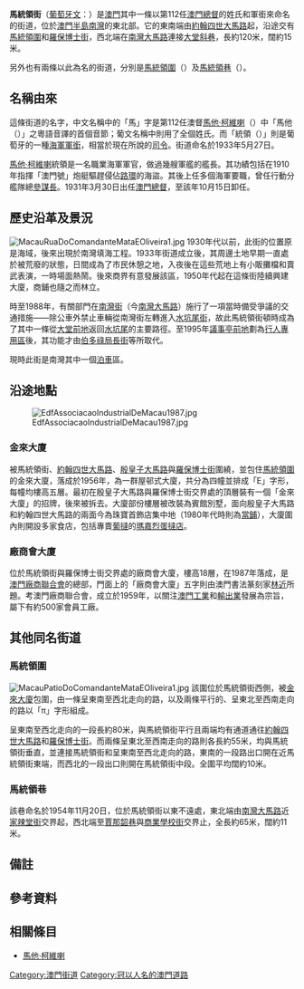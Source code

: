 {{Infobox Macau street
|streetname_zh=馬統領街
|streetname_pt=Rua do Comandante <br> Mata e Oliveira
|namedon_zh=1933年5月27日|namedon_pt=1933年5月27日
|parish1=[[大堂區|大堂區]]
|begin1=[[約翰四世大馬路|約翰四世大馬路]]
|junction1=[[馬統領圍|馬統領圍]]
|junction2=[[羅保博士街|羅保博士街]]
|end1=[[南灣大馬路|南灣大馬路]]
|end2=大堂斜巷
|length=120
|width=約15
|streetmap_t=Map RuaDoComandanteMataEOliveira zh-hant.svg
|streetmap_s=Map RuaDoComandanteMataEOliveira zh-hans.svg
|p1ND=22 |p1NM=11|p1NS=33.0
|p1ED=113|p1EM=32|p1ES=29.9
|p2ND=22 |p2NM=11|p2NS=29.9
|p2ED=113|p2EM=32|p2ES=34.4
}}

'''馬統領街'''（[[葡萄牙文|葡萄牙文]]：'''{{lang|pt|Rua do Comandante Mata e Oliveira}}'''）是[[澳門|澳門]]其中一條以第112任[[澳門總督|澳門總督]]的姓氏和軍銜來命名的街道，位於[[澳門半島|澳門半島]][[南灣_(澳門)|南灣]]的東北部。它的東南端由[[約翰四世大馬路|約翰四世大馬路]]起，沿途交有[[馬統領圍|馬統領圍]]和[[羅保博士街|羅保博士街]]，西北端在[[南灣大馬路|南灣大馬路]]連接[[大堂斜巷|大堂斜巷]]，長約120米，闊約15米。

另外也有兩條以此為名的街道，分別是[[馬統領圍|馬統領圍]]（{{lang|pt|Pátio do Comandante Mata e Oliveira}}）及[[馬統領巷|馬統領巷]]（{{lang|pt|Travessa do Comandante Mata e Oliveira}}）。

==名稱由來==
{{main|馬他·柯維喇}}
這條街道的名字，中文名稱中的「馬」字是第112任澳督[[馬他·柯維喇|馬他·柯維喇]]（{{lang|pt|Joaquim Anselmo de Mata e Oliveira}}）中「馬他（{{lang|pt|Mata}}）」之粵語音譯的首個音節{{noteTag|1=非正式譯音，而在《澳門百科全書》（1999年版）裏則只見寫有「柯維喇」。}}{{refTag|1={{cite book|title=《澳門百科全書》|url=http://www.macaudata.com/macauweb/Encyclopedia/index.html|editor=吳志良、楊允中|date=1999年11月|publisher=[[澳門基金會|澳門基金會]]|isbn=972-658-078-1|chapter=附件三:人名錄|chapterurl=http://www.macaudata.com/macauweb/Encyclopedia/documents/690.htm|deadurl=yes|archiveurl=https://web.archive.org/web/20080411140924/http://www.macaudata.com/macauweb/Encyclopedia/index.html|archivedate=2008-04-11}}}}；葡文名稱中則用了全個姓氏{{lang|pt|“Mata e Oliveira”}}。而「統領（{{lang|pt|Comandante}}）」則是葡萄牙的一種[[海軍|海軍]][[軍銜|軍銜]]，相當於現在所說的[[總司令|司令]]{{refTag|name=modaily20080511}}。街道命名於1933年5月27日{{refTag|name=mostlistp57}}。

[[馬他·柯維喇|馬他·柯維喇]]統領是一名職業海軍軍官，做過幾艘軍艦的艦長。其功績包括在1910年指揮「澳門號」炮艇驅趕侵佔[[路環|路環]]的海盜。其後上任多個海軍要職，曾任行動分艦隊總[[參謀長|參謀長]]。1931年3月30日出任[[澳門總督|澳門總督]]，至該年10月15日卸任。{{refTag|name=modaily20080511|1={{cite news|publisher=[[澳門日報|澳門日報]]
|date=2008年5月11日
|title=“馬統領”係澳督
|author=金國平}}}}

==歷史沿革及景況==
[[File:MacauRuaDoComandanteMataEOliveira1.jpg|thumb]]
1930年代以前，此街的位置原是海域，後來出現於南灣填海工程{{refTag|name=pc3|1=
{{cite journal|journal=《紅藍史地》|issue=3|url=http://www.macaudata.com/macauweb/book106/html/07802.htm|date=1994年12月|publisher=[[澳門培正中學|澳門培正中學]]史地學會|title=新馬路的建築|author=周聖來、余振輝、黎梓榮|deadurl=yes|archiveurl=https://web.archive.org/web/20080123070226/http://www.macaudata.com/macauweb/book106/html/07802.htm|archivedate=2008-01-23}}}}{{refTag|name=moview|1={{cite book|title=《澳門風物誌》|url=http://www.macaudata.com/macauweb/book141/|author=唐思|date=1994年8月|series=九九澳門回家書系|publisher=[[澳門基金會|澳門基金會]]|isbn=7-5057-1421-X|chapter=填海造地歷史百年|chapterurl=http://www.macaudata.com/macauweb/book141/html/00401.htm|access-date=2009-03-25|archive-url=https://web.archive.org/web/20180818052216/https://www.macaudata.com/macauweb/book141/|archive-date=2018-08-18|dead-url=yes}}}}。1933年街道成立後，其周邊土地早期一直處於被荒廢的狀態，日間成為了市民休憩之地，入夜後在這些荒地上有小販攤檔和賣武表演，一時場面熱鬧。後來商界有意發展該區，1950年代起在這條街陸續興建大廈，商鋪也隨之而林立。{{refTag|name=shimin20070323
|1={{cite news|publisher=[[市民日報|市民日報]]
|date=2007年3月23日
|title=(大炮台下) 搞旺市面靠商界
|author=文戈}}}}{{refTag|1={{cite news|publisher=[[市民日報|市民日報]]
|date=2008年12月1日
|title=(大炮台下) 南灣區的脫胎換骨
|author=文戈}}}}

時至1988年，有關部門在[[南灣街|南灣街]]（今[[南灣大馬路|南灣大馬路]]）施行了一項當時備受爭議的交通措施——除公車外禁止車輛從南灣街左轉進入[[水坑尾街|水坑尾街]]{{refTag|1={{cite news|publisher=[[澳門日報|澳門日報]]
|date=1988年9月12日
|title=南灣街車輛禁止左轉水坑尾荒謬計劃備受駕車者非議
}}}}，故此馬統領街頓時成為了其中一條從[[大堂前地|大堂前地]]返回[[水坑尾|水坑尾]]的主要路徑。至1995年[[議事亭前地|議事亭前地]]劃為[[行人專用區|行人專用區]]後，其功能才由[[伯多祿局長街|伯多祿局長街]]等所取代{{refTag|1={{cite news|publisher=[[華僑報|華僑報]]
|date=1995年6月1日
|title=(見聞散記) 行人專用區交通應靈活處理}}}}。{{noteTag|1=最初如要從[[大堂前地|大堂前地]]行車駛往[[水坑尾|水坑尾]]，只須途經[[大堂斜巷|大堂斜巷]]和[[南灣街|南灣街]]便可到達。但1988年實行了這項措施後，車輛在駛出大堂斜巷後最短也要繞道馬統領街和[[約翰四世大馬路|約翰四世大馬路]]才能抵達水坑尾。而1995年[[議事亭前地|議事亭前地]]等被劃為步行街後，大堂斜巷等街道的行車方向被反轉，車輛須經[[主教巷|主教巷]]、[[板樟堂街|板樟堂街]]和[[伯多祿局長街|伯多祿局長街]]返回水坑尾街。}}

現時此街是南灣其中一個[[泊車|泊車]]區。

==沿途地點==
[[File:EdfAssociacaoIndustrialDeMacau1987.jpg|thumb]]
===金來大廈===
被馬統領街、[[約翰四世大馬路|約翰四世大馬路]]、[[殷皇子大馬路|殷皇子大馬路]]與[[羅保博士街|羅保博士街]]圍繞，並包住[[馬統領圍|馬統領圍]]的金來大廈，落成於1956年{{noteTag|1=按《市民日報》報道，[[羅保博士街|羅保博士街]]是在金來大廈落成的時候命名的{{refTag|name=shimin20070323}}。而羅保博士街命名於1956年{{refTag|1={{cite book
|title=《澳門市街道及其它地方名冊》|edition=1993年版
|publisher=[[澳門市政廳|澳門市政廳]]
|chapter=(第一部份) 公共街道|pages=第78頁}}}}。
}}，為一群屋邨式大廈，共分為四幢並排成「E」字形，每幢均樓高五層。最初在殷皇子大馬路與羅保博士街交界處的頂層裝有一個「金來大廈」的招牌{{refTag|name=mohandbook1988cover|1={{cite book|title=《澳門手冊-澳門日報創刊三十周年紀念特刊》|date=1988年|publisher=澳門手冊出版委員會|pages=封面}}}}，後來被拆去。大廈部份樓層被改裝為賓館別墅，面向殷皇子大馬路和約翰四世大馬路的兩面今為珠寶首飾店集中地（1980年代時則為[[當鋪|當鋪]]{{refTag|name=mohandbook1988cover}}），大廈圍內則開設多家食店，包括專賣[[葡撻|葡撻]]的[[瑪嘉烈蛋撻店|瑪嘉烈蛋撻店]]。

{{selfref|1=另見條目{{al|約翰四世大馬路|殷皇子大馬路|羅保博士街}}的有關圖片。}}

===廠商會大廈===
位於馬統領街與羅保博士街交界處的廠商會大廈，樓高18層，在1987年落成，是[[澳門廠商聯合會|澳門廠商聯合會]]的總部，門面上的「廠商會大廈」五字則由澳門書法篆刻家[[林近|林近]]所題。考澳門廠商聯合會，成立於1959年，以關注[[澳門工業|澳門工業]]和[[澳門輸出業|輸出業]]發展為宗旨{{refTag|1={{cite web
|publisher=澳門廠商聯合會
|title=會章章程-第一章
|url=http://www.madeinmacau.net/introduction/rule.htm
|accessdate=2009年3月22日
|archive-url=https://web.archive.org/web/20051218040007/http://www.madeinmacau.net/introduction/rule.htm
|archive-date=2005年12月18日
|dead-url=yes
}}}}，屬下有約500家會員工廠。{{refTag|1=
{{cite journal
|journal=澳門廠商聯合會季刊
|date=2003年4月
|issue=創刊號
|title=會長致辭
|url=http://www.madeinmacau.net/magazine/index.htm
|author=
|access-date=2009-03-25
|archive-url=https://web.archive.org/web/20040405203150/http://www.madeinmacau.net/magazine/index.htm
|archive-date=2004-04-05
|dead-url=yes
}}}}

{{see|澳門廠商聯合會}}

==其他同名街道==
===馬統領圍===
[[File:MacauPatioDoComandanteMataEOliveira1.jpg|thumb]]
該圍位於馬統領街西側，被[[金來大廈|金來大廈]]包圍，由一條呈東南至西北走向的路，以及兩條平行的、呈東北至西南走向的路以「π」字形組成。{{noteTag|1=馬統領圍的命名日期無考，在1993年版的《澳門市街道及其它地方名冊》並無馬統領圍的記錄，但在2000年9月6日的《澳門特別行政區公報》中則見寫有馬統領圍{{refTag|1={{cite journal
|journal=澳門特別行政區公報
|date=2000年9月6日
|issue=第二組第36期
|title=批示摘錄
|url=http://bo.io.gov.mo/bo/ii/2000/36/extractos_cn.asp
|access-date=2009年3月27日
|archive-date=2016年3月4日
|archive-url=https://web.archive.org/web/20160304113408/http://bo.io.gov.mo/bo/ii/2000/36/extractos_cn.asp
|dead-url=no
}}}}。}}

呈東南至西北走向的一段長約80米，與馬統領街平行且兩端均有通道通往[[約翰四世大馬路|約翰四世大馬路]]和[[羅保博士街|羅保博士街]]。而兩條呈東北至西南走向的路則各長約55米，均與馬統領街垂直，並連接馬統領街和呈東南至西北走向的路，東南的一段路出口開在近馬統領街東端，而西北的一段出口則開在馬統領街中段。全圍平均闊約10米。

===馬統領巷===
該巷命名於1954年11月20日{{refTag|name=mostlistp57|1={{cite book
|title=《澳門市街道及其它地方名冊》|edition=1993年版
|publisher=[[澳門市政廳|澳門市政廳]]
|chapter=(第一部份) 公共街道|pages=第57頁}}}}，位於馬統領街以東不遠處，東北端由[[南灣大馬路|南灣大馬路]]近[[家辣堂街|家辣堂街]]交界起，西北端至[[賈那韶巷|賈那韶巷]]與[[商業學校街|商業學校街]]交界止，全長約65米，闊約11米。

==備註==
<div class="references-small">
{{noteFoot}}
</div>

==參考資料==
<div class="references-small">
{{refFoot}}
</div>

==相關條目==
*[[馬他·柯維喇|馬他·柯維喇]]

[[Category:澳門街道|Category:澳門街道]]
[[Category:冠以人名的澳門道路|Category:冠以人名的澳門道路]]

{{coord|22|11|31.18|N|113|32|32.44|E|display=title}}